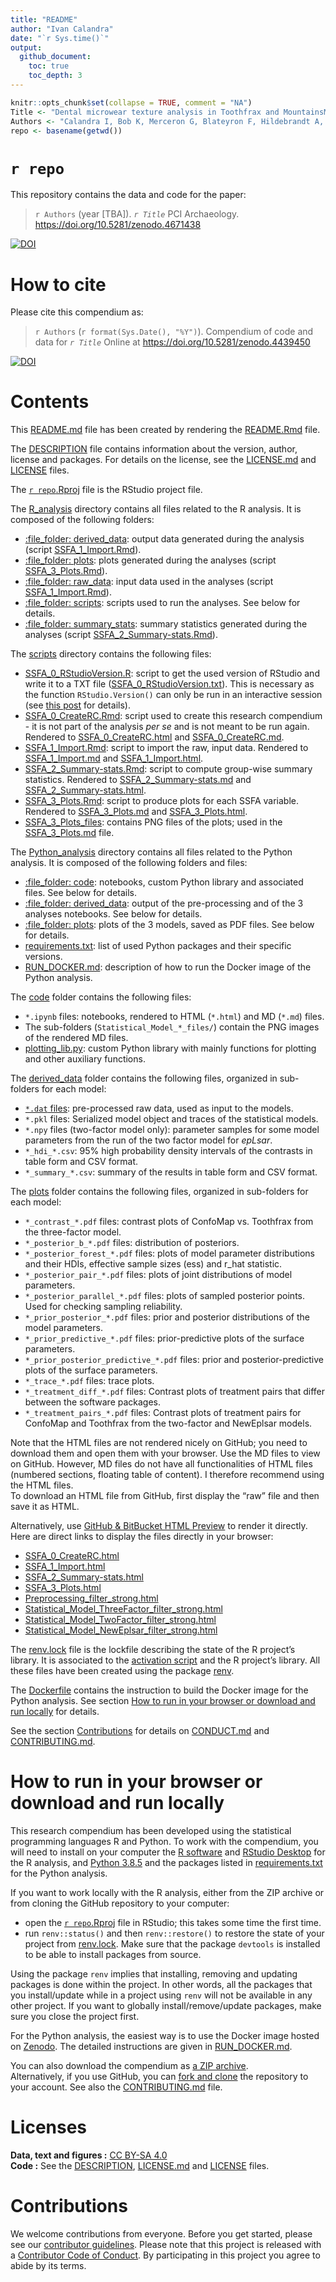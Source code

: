 ```yaml
---
title: "README"
author: "Ivan Calandra"
date: "`r Sys.time()`"
output: 
  github_document:
    toc: true
    toc_depth: 3
---
```


<!-- README.md is generated from README.Rmd. Please edit that file -->


```r
knitr::opts_chunk$set(collapse = TRUE, comment = "NA")
Title <- "Dental microwear texture analysis in Toothfrax and MountainsMap® SSFA module: Different software packages, different results?"
Authors <- "Calandra I, Bob K, Merceron G, Blateyron F, Hildebrandt A, Schulz-Kornas E, Souron A & Winkler DE"
repo <- basename(getwd())
```

# `r repo`

This repository contains the data and code for the paper:

> `r Authors` (year [TBA]). *`r Title`* PCI Archaeology. <https://doi.org/10.5281/zenodo.4671438>

[![DOI](https://zenodo.org/badge/DOI/10.5281/zenodo.4671438.svg)](https://doi.org/10.5281/zenodo.4671438)

# How to cite

Please cite this compendium as:

> `r Authors` (`r format(Sys.Date(), "%Y")`). Compendium of code and data for *`r Title`* Online at <https://doi.org/10.5281/zenodo.4439450>

[![DOI](https://zenodo.org/badge/DOI/10.5281/zenodo.4439450.svg)](https://doi.org/10.5281/zenodo.4439450)

# Contents

This [README.md](/README.md) file has been created by rendering the [README.Rmd](/README.Rmd) file.

The [DESCRIPTION](/DESCRIPTION) file contains information about the version, author, license and packages. For details on the license, see the [LICENSE.md](/LICENSE.md) and [LICENSE](/LICENSE) files.

The [`r repo`.Rproj](/`r repo`.Rproj) file is the RStudio project file.

The [R_analysis](/R_analysis) directory contains all files related to the R analysis. It is composed of the following folders:

- [:file_folder: derived_data](/R_analysis/derived_data): output data generated during the analysis (script [SSFA_1\_Import.Rmd](/R_analysis/scripts/SSFA_1_Import.Rmd)).  
- [:file_folder: plots](/R_analysis/plots): plots generated during the analyses (script [SSFA_3\_Plots.Rmd](/R_analysis/scripts/SSFA_3_Plots.Rmd)).  
- [:file_folder: raw_data](/R_analysis/raw_data): input data used in the analyses (script [SSFA_1\_Import.Rmd](/R_analysis/scripts/SSFA_1_Import.Rmd)).  
- [:file_folder: scripts](/R_analysis/scripts): scripts used to run the analyses. See below for details.  
- [:file_folder: summary_stats](/R_analysis/summary_stats): summary statistics generated during the analyses (script [SSFA_2\_Summary-stats.Rmd](/R_analysis/scripts/SSFA_2_Summary-stats.Rmd)).

The [scripts](/R_analysis/scripts) directory contains the following files:

- [SSFA_0_RStudioVersion.R](/R_analysis/scripts/SSFA_0_RStudioVersion.R): script to get the used version of RStudio and write it to a TXT file ([SSFA_0_RStudioVersion.txt](/R_analysis/scripts/SSFA_0_RStudioVersion.txt)). This is necessary as the function `RStudio.Version()` can only be run in an interactive session (see [this post](https://community.rstudio.com/t/rstudio-version-not-found-on-knit/8088) for details).
- [SSFA_0_CreateRC.Rmd](/R_analysis/scripts/SSFA_0_CreateRC.Rmd): script used to create this research compendium - it is not part of the analysis *per se* and is not meant to be run again. Rendered to [SSFA_0_CreateRC.html](/R_analysis/scripts/SSFA_0_CreateRC.html) and [SSFA_0_CreateRC.md](/R_analysis/scripts/SSFA_0_CreateRC.md).  
- [SSFA_1_Import.Rmd](/R_analysis/scripts/SSFA_1_Import.Rmd): script to import the raw, input data. Rendered to [SSFA_1_Import.md](/R_analysis/scripts/SSFA_1_Import.md) and [SSFA_1_Import.html](/R_analysis/scripts/SSFA_1_Import.html).  
- [SSFA_2_Summary-stats.Rmd](/R_analysis/scripts/SSFA_2_Summary-stats.Rmd): script to compute group-wise summary statistics. Rendered to [SSFA_2_Summary-stats.md](/R_analysis/scripts/SSFA_2_Summary-stats.md) and [SSFA_2_Summary-stats.html](/R_analysis/scripts/SSFA_2_Summary-stats.html).  
- [SSFA_3_Plots.Rmd](/R_analysis/scripts/SSFA_3_Plots.Rmd): script to produce plots for each SSFA variable. Rendered to [SSFA_3_Plots.md](/R_analysis/scripts/SSFA_3_Plots.md) and [SSFA_3_Plots.html](/R_analysis/scripts/SSFA_3_Plots.html).  
- [SSFA_3_Plots_files](/R_analysis/scripts/SSFA_3_Plots_files/figure-gfm/): contains PNG files of the plots; used in the [SSFA_3_Plots.md](/R_analysis/scripts/SSFA_3_Plots.md) file.

The [Python_analysis](/Python_analysis) directory contains all files related to the Python analysis. It is composed of the following folders and files:

- [:file_folder: code](/Python_analysis/code): notebooks, custom Python library and associated files. See below for details.   
- [:file_folder: derived_data](/Python_analysis/derived_data): output of the pre-processing and of the 3 analyses notebooks. See below for details.
- [:file_folder: plots](/Python_analysis/plots): plots of the 3 models, saved as PDF files. See below for details.  
- [requirements.txt](/Python_analysis/requirements.txt): list of used Python packages and their specific versions.  
- [RUN_DOCKER.md](/Python_analysis/RUN_DOCKER.md): description of how to run the Docker image of the Python analysis. 

The [code](/Python_analysis/code) folder contains the following files:

- `*.ipynb` files: notebooks, rendered to HTML (`*.html`) and MD (`*.md`) files.  
- The sub-folders (`Statistical_Model_*_files/`) contain the PNG images of the rendered MD files.  
- [plotting_lib.py](/Python_analysis/code/plotting_lib.py): custom Python library with mainly functions for plotting and other auxiliary functions.  

The [derived_data](/Python_analysis/derived_data) folder contains the following files, organized in sub-folders for each model:

- [`*.dat` files](/Python_analysis/derived_data/preprocessing): pre-processed raw data, used as input to the models.  
- `*.pkl` files: Serialized model object and traces of the statistical models.  
- `*.npy` files (two-factor model only): parameter samples for some model parameters from the run of the two factor model for *epLsar*.  
- `*_hdi_*.csv`: 95% high probability density intervals of the contrasts in table form and CSV format.  
- `*_summary_*.csv`: summary of the results in table form and CSV format.

The [plots](/Python_analysis/plots) folder contains the following files, organized in sub-folders for each model:

- `*_contrast_*.pdf` files: contrast plots of ConfoMap vs. Toothfrax from the three-factor model.   
- `*_posterior_b_*.pdf` files: distribution of posteriors.  
- `*_posterior_forest_*.pdf` files: plots of model parameter distributions and their HDIs, effective sample sizes (ess) and r_hat statistic.  
- `*_posterior_pair_*.pdf` files: plots of joint distributions of model parameters.  
- `*_posterior_parallel_*.pdf` files: plots of sampled posterior points. Used for checking sampling reliability.  
- `*_prior_posterior_*.pdf` files: prior and posterior distributions of the model parameters.  
- `*_prior_predictive_*.pdf` files: prior-predictive plots of the surface parameters.  
- `*_prior_posterior_predictive_*.pdf` files: prior and posterior-predictive plots of the surface parameters.  
- `*_trace_*.pdf` files: trace plots.  
- `*_treatment_diff_*.pdf` files: Contrast plots of treatment pairs that differ between the software packages.  
- `*_treatment_pairs_*.pdf` files: Contrast plots of treatment pairs for ConfoMap and Toothfrax from the two-factor and NewEplsar models.

Note that the HTML files are not rendered nicely on GitHub; you need to download them and open them with your browser. Use the MD files to view on GitHub. However, MD files do not have all functionalities of HTML files (numbered sections, floating table of content). I therefore recommend using the HTML files.  
To download an HTML file from GitHub, first display the "raw" file and then save it as HTML.

Alternatively, use [GitHub & BitBucket HTML Preview](https://htmlpreview.github.io/) to render it directly.  
Here are direct links to display the files directly in your browser:

- [SSFA_0_CreateRC.html](http://htmlpreview.github.io/?https://github.com/tracer-monrepos/SSFAcomparisonPaper/blob/master/R_analysis/scripts/SSFA_0_CreateRC.html)
- [SSFA_1_Import.html](http://htmlpreview.github.io/?https://github.com/tracer-monrepos/SSFAcomparisonPaper/blob/master/R_analysis/scripts/SSFA_1_Import.html)  
- [SSFA_2_Summary-stats.html](http://htmlpreview.github.io/?https://github.com/tracer-monrepos/SSFAcomparisonPaper/blob/master/R_analysis/scripts/SSFA_2_Summary-stats.html)  
- [SSFA_3_Plots.html](http://htmlpreview.github.io/?https://github.com/tracer-monrepos/SSFAcomparisonPaper/blob/master/R_analysis/scripts/SSFA_3_Plots.html)  
- [Preprocessing_filter_strong.html](http://htmlpreview.github.io/?https://github.com/tracer-monrepos/SSFAcomparisonPaper/blob/master/Python_analysis/code/Preprocessing_filter_strong.html)
- [Statistical_Model_ThreeFactor_filter_strong.html](http://htmlpreview.github.io/?https://github.com/tracer-monrepos/SSFAcomparisonPaper/blob/master/Python_analysis/code/Statistical_Model_ThreeFactor_filter_strong.html)  
- [Statistical_Model_TwoFactor_filter_strong.html](http://htmlpreview.github.io/?https://github.com/tracer-monrepos/SSFAcomparisonPaper/blob/master/Python_analysis/code/Statistical_Model_TwoFactor_filter_strong.html)  
- [Statistical_Model_NewEplsar_filter_strong.html](http://htmlpreview.github.io/?https://github.com/tracer-monrepos/SSFAcomparisonPaper/blob/master/Python_analysis/code/Statistical_Model_NewEplsar_filter_strong.html)

The [renv.lock](/renv.lock) file is the lockfile describing the state of the R project's library. It is associated to the [activation script](/renv/activate.R) and the R project's library. All these files have been created using the package [renv](https://rstudio.github.io/renv/index.html).

The [Dockerfile](/Dockerfile) contains the instruction to build the Docker image for the Python analysis. See section [How to run in your browser or download and run locally](#how-to-run-in-your-browser-or-download-and-run-locally) for details.

See the section [Contributions](#contributions) for details on [CONDUCT.md](/CONDUCT.md) and [CONTRIBUTING.md](CONTRIBUTING.md).


# How to run in your browser or download and run locally

This research compendium has been developed using the statistical programming languages R and Python. To work with the compendium, you will need to install on your computer the [R software](https://cloud.r-project.org/) and [RStudio Desktop](https://rstudio.com/products/rstudio/download/) for the R analysis, and [Python 3.8.5](https://www.python.org/downloads/release/python-385/) and the packages listed in [requirements.txt](/Python_analysis/requirements.txt) for the Python analysis.

If you want to work locally with the R analysis, either from the ZIP archive or from cloning the GitHub repository to your computer:

- open the [`r repo`.Rproj](/`r repo`.Rproj) file in RStudio; this takes some time the first time.  
- run `renv::status()` and then `renv::restore()` to restore the state of your project from [renv.lock](/renv.lock). Make sure that the package `devtools` is installed to be able to install packages from source.

Using the package `renv` implies that installing, removing and updating packages is done within the project. In other words, all the packages that you install/update while in a project using `renv` will not be available in any other project. If you want to globally install/remove/update packages, make sure you close the project first.

For the Python analysis, the easiest way is to use the Docker image hosted on [Zenodo](https://doi.org/10.5281/zenodo.4302091). The detailed instructions are given in [RUN_DOCKER.md](/Python_analysis/RUN_DOCKER.md).

You can also download the compendium as [a ZIP archive](https://github.com/tracer-monrepos/`r repo`/archive/master.zip).  
Alternatively, if you use GitHub, you can [fork and clone](https://happygitwithr.com/fork-and-clone.html) the repository to your account. See also the [CONTRIBUTING.md](CONTRIBUTING.md) file.

# Licenses

**Data, text and figures :**
[CC BY-SA 4.0](https://creativecommons.org/licenses/by-sa/4.0/)  
**Code :** See the [DESCRIPTION](/DESCRIPTION),
[LICENSE.md](/LICENSE.md) and [LICENSE](/LICENSE) files.  

# Contributions

We welcome contributions from everyone. Before you get started, please see our [contributor guidelines](/CONTRIBUTING.md). Please note that this project is released with a [Contributor Code of Conduct](/CONDUCT.md). By participating in this project you agree to abide by its terms.

